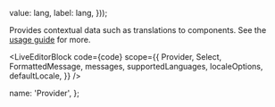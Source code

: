 

  value: lang,
  label: lang,
}));

Provides contextual data such as translations to components. See the [usage guide](https://transferwise.github.io/neptune-web/branch/i18y/about/Setup#usage) for more.

<LiveEditorBlock
  code={code}
  scope={{
    Provider,
    Select,
    FormattedMessage,
    messages,
    supportedLanguages,
    localeOptions,
    defaultLocale,
  }}
/>
<GeneratePropsTable componentName="Provider" />

  name: 'Provider',
};
